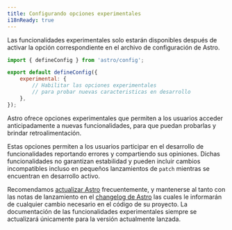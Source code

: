 ```yaml
---
title: Configurando opciones experimentales
i18nReady: true
---
```


Las funcionalidades experimentales solo estarán disponibles después de activar la opción correspondiente en el archivo de configuración de Astro.


```js title="astro.config.mjs"
import { defineConfig } from 'astro/config';

export default defineConfig({
    experimental: {
        // Habilitar las opciones experimentales
        // para probar nuevas caracteristicas en desarrollo
    },
});
```


Astro ofrece opciones experimentales que permiten a los usuarios acceder anticipadamente a nuevas funcionalidades, para que puedan probarlas y brindar retroalimentación.

Estas opciones permiten a los usuarios participar en el desarrollo de funcionalidades reportando errores y compartiendo sus opiniones. Dichas funcionalidades no garantizan estabilidad y pueden incluir cambios incompatibles incluso en pequeños lanzamientos de `patch` mientras se encuentran en desarrollo activo.

Recomendamos [actualizar Astro](/es/upgrade-astro/#upgrade-to-the-latest-version) frecuentemente, y mantenerse al tanto con las notas de lanzamiento en el [changelog de Astro](https://github.com/withastro/astro/blob/main/packages/astro/CHANGELOG.md) las cuales le informarán de cualquier cambio necesario en el código de su proyecto. La documentación de las funcionalidades experimentales siempre se actualizará únicamente para la versión actualmente lanzada.


